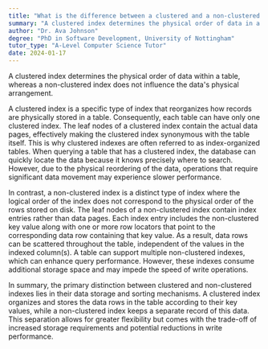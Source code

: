 ```yaml
---
title: "What is the difference between a clustered and a non-clustered index?"
summary: "A clustered index determines the physical order of data in a table, while a non-clustered index does not affect data order."
author: "Dr. Ava Johnson"
degree: "PhD in Software Development, University of Nottingham"
tutor_type: "A-Level Computer Science Tutor"
date: 2024-01-17
---
```


A clustered index determines the physical order of data within a table, whereas a non-clustered index does not influence the data's physical arrangement.

A clustered index is a specific type of index that reorganizes how records are physically stored in a table. Consequently, each table can have only one clustered index. The leaf nodes of a clustered index contain the actual data pages, effectively making the clustered index synonymous with the table itself. This is why clustered indexes are often referred to as index-organized tables. When querying a table that has a clustered index, the database can quickly locate the data because it knows precisely where to search. However, due to the physical reordering of the data, operations that require significant data movement may experience slower performance.

In contrast, a non-clustered index is a distinct type of index where the logical order of the index does not correspond to the physical order of the rows stored on disk. The leaf nodes of a non-clustered index contain index entries rather than data pages. Each index entry includes the non-clustered key value along with one or more row locators that point to the corresponding data row containing that key value. As a result, data rows can be scattered throughout the table, independent of the values in the indexed column(s). A table can support multiple non-clustered indexes, which can enhance query performance. However, these indexes consume additional storage space and may impede the speed of write operations.

In summary, the primary distinction between clustered and non-clustered indexes lies in their data storage and sorting mechanisms. A clustered index organizes and stores the data rows in the table according to their key values, while a non-clustered index keeps a separate record of this data. This separation allows for greater flexibility but comes with the trade-off of increased storage requirements and potential reductions in write performance.
    